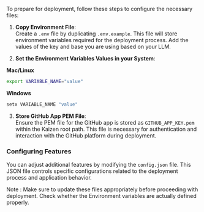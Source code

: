 To prepare for deployment, follow these steps to configure the necessary files:

1. **Copy Environment File**:  
Create a `.env` file by duplicating `.env.example`. This file will store environment variables required for the deployment process. Add the values of the key and base you are using based on your LLM.

2. **Set the Environment Variables Values in your System**:

**Mac/Linux**
   ```bash
   export VARIABLE_NAME="value"
   ```

   **Windows**
   ```bash
   setx VARIABLE_NAME "value"
   ```


3. **Store GitHub App PEM File**:  
Ensure the PEM file for the GitHub app is stored as `GITHUB_APP_KEY.pem` within the Kaizen root path. This file is necessary for authentication and interaction with the GitHub platform during deployment.

### Configuring Features

You can adjust additional features by modifying the `config.json` file. This JSON file controls specific configurations related to the deployment process and application behavior.

Note : Make sure to update these files appropriately before proceeding with deployment. Check whether the Environment variables are actually defined properly.
